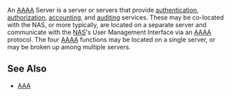 An [[AAAA]] Server is a server or servers that provide [[authentication]], [[authorization]], [[accounting]], and [[auditing]] services. These may be co-located with the NAS, or more typically, are located on a separate server and communicate with the [[NAS]]'s User Management Interface via an [[AAAA]] protocol.  The four [[AAAA]] functions may be located on a single server, or may be broken up among multiple servers.

==See Also==
* [[AAA]]